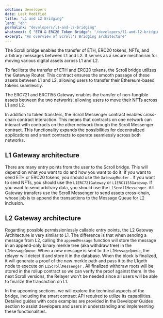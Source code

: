 ```yaml
---
section: developers
date: Last Modified
title: "L1 and L2 Bridging"
lang: "en"
permalink: "developers/l1-and-l2-bridging"
whatsnext: { "ETH & ERC20 Token Bridge": "/developers/l1-and-l2-bridging/eth-and-erc20-token-bridge/" }
excerpt: "An overview of Scroll's Bridging architecture"
---
```



The Scroll bridge enables the transfer of ETH, ERC20 tokens, NFTs, and arbitrary messages between L1 and L2. It serves as a secure mechanism for moving various digital assets across L1 and L2.

To facilitate the transfer of ETH and ERC20 tokens, the Scroll bridge utilizes the Gateway Router. This contract ensures the smooth passage of these assets between L1 and L2, allowing users to transfer their Ethereum-based tokens seamlessly.

The ERC721 and ERC1155 Gateway enables the transfer of non-fungible assets between the two networks, allowing users to move their NFTs across L1 and L2.

In addition to token transfers, the Scroll Messenger contract enables cross-chain contract interaction. This means that contracts on one network can interact with contracts on the other network through the Scroll Messenger contract. This functionality expands the possibilities for decentralized applications and smart contracts to operate seamlessly across both networks.

## L1 Gateway architecture


<ClickToZoom src={L1GatewayWHITE} />

There are many entry points from the user to the Scroll bridge. This will depend on what you want to do and how you want to do it. If you want to send ETH or ERC20 tokens, you should use the `GatewayRouter` . If you want to send NFTs, you should use the `L1ERC721Gateway` or `L1ERC1155Gateway`. If you want to send arbitrary data, you should use the `L1ScrollMessenger`. All Gateway transfers use the Scroll Messenger to send assets cross-chain, whose job is to append the transactions to the Message Queue for L2 inclusion.

## L2 Gateway architecture

<ClickToZoom src={withdrawWHITE} />

Regarding possible permissionlessly callable entry points, the L2 Gateway Architecture is very similar to L1. The difference is that when sending a message from L2, calling the `appendMessage` function will store the message in an append-only binary merkle tree (aka withdraw tree) in the `L2MessageQueue`. When a new message is sent to the `L2MessageQueue`, the relayer will detect it and store it in the database. When the block is finalized, it will generate a proof of the new merkle path and pass it to the L1geth node to execute on `L1ScrollMessenger` . All finalized withdraw roots will be stored in the rollup contract so we can verify the proof against them. In the next Scroll versions, the Relayer won't be needed since all users will be able to finalize the transaction on L1.

In the upcoming sections, we will explore the technical aspects of the bridge, including the smart contract API required to utilize its capabilities. Detailed guides with code examples are provided in the Developer Guides section to assist developers and users in understanding and implementing these functionalities.
